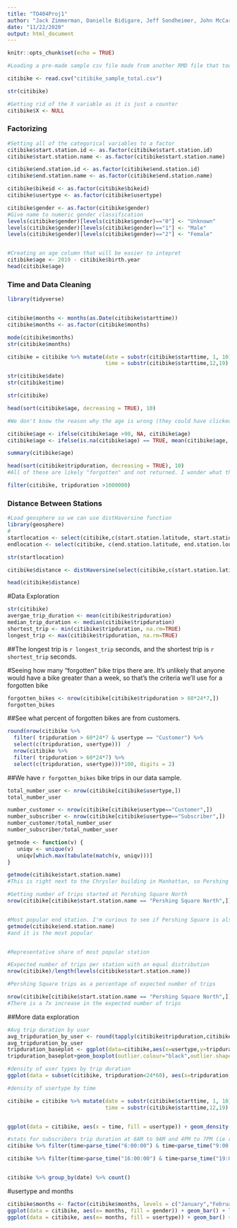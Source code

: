 ```yaml
---
title: "TO404Proj1"
author: "Jack Zimmerman, Danielle Bidigare, Jeff Sondheimer, John McCarthy, Eliza Brown"
date: "11/22/2020"
output: html_document
---
```


```r
knitr::opts_chunk$set(echo = TRUE)
```

```r
#Loading a pre-made sample csv file made from another RMD file that took a 5% sample of every data monthly dataset

citibike <- read.csv("citibike_sample_total.csv")
```

```r
str(citibike)

#Getting rid of the X variable as it is just a counter
citibike$X <- NULL


```

### Factorizing
```r
#Setting all of the categorical variables to a factor
citibike$start.station.id <- as.factor(citibike$start.station.id)
citibike$start.station.name <- as.factor(citibike$start.station.name)

citibike$end.station.id <- as.factor(citibike$end.station.id)
citibike$end.station.name <- as.factor(citibike$end.station.name)

citibike$bikeid <- as.factor(citibike$bikeid)
citibike$usertype <- as.factor(citibike$usertype)

citibike$gender <- as.factor(citibike$gender)
#Give name to numeric gender classification
levels(citibike$gender)[levels(citibike$gender)=="0"] <- "Unknown"
levels(citibike$gender)[levels(citibike$gender)=="1"] <- "Male"
levels(citibike$gender)[levels(citibike$gender)=="2"] <- "Female"


#Creating an age column that will be easier to intepret
citibike$age <- 2019 - citibike$birth.year
head(citibike$age)

```
### Time and Data Cleaning
```r
library(tidyverse)


citibike$months <- months(as.Date(citibike$starttime))
citibike$months <- as.factor(citibike$months)

mode(citibike$months)
str(citibike$months)

citibike = citibike %>% mutate(date = substr(citibike$starttime, 1, 10) %>% parse_date(),
                               time = substr(citibike$starttime,12,19) %>% parse_time())

str(citibike$date)
str(citibike$time)

str(citibike)
```
```r
head(sort(citibike$age, decreasing = TRUE), 10)

#We don't know the reason why the age is wrong (they could have clicked on 1880 instead of 1980, but we can't justify this), so I am going to set the age of anyone over 90 to the mean of the sample

citibike$age <- ifelse(citibike$age >90, NA, citibike$age)
citibike$age <- ifelse(is.na(citibike$age) == TRUE, mean(citibike$age, na.rm = TRUE), citibike$age)

summary(citibike$age)

head(sort(citibike$tripduration, decreasing = TRUE), 10)
#All of these are likely "forgotten" and not returned. I wonder what the credit card bill looked like

filter(citibike, tripduration >1000000)
```
### Distance Between Stations
```r
#Load geosphere so we can use distHaversine function
library(geosphere)
#
startlocation <- select(citibike,c(start.station.latitude, start.station.longitude))
endlocation <- select(citibike, c(end.station.latitude, end.station.longitude))

str(startlocation)

citibike$distance <- distHaversine(select(citibike,c(start.station.latitude, start.station.longitude)),select(citibike, c(end.station.latitude, end.station.longitude)))

head(citibike$distance)
```


#Data Exploration
```r
str(citibike)
avergae_trip_duration <- mean(citibike$tripduration)
median_trip_duration <- median(citibike$tripduration)
shortest_trip <- min(citibike$tripduration, na.rm=TRUE)
longest_trip <- max(citibike$tripduration, na.rm=TRUE)
```

##The longest trip is `r longest_trip` seconds, and the shortest trip is `r shortest_trip` seconds.

#Seeing how many "forgotten" bike trips there are. It's unlikely that anyone would have a bike greater than a week, so that's the criteria we'll use for a forgotten bike

```r
forgotten_bikes <- nrow(citibike[citibike$tripduration > 60*24*7,])
forgotten_bikes
```

##See what percent of forgotten bikes are from customers. 
```r
round(nrow(citibike %>%
  filter( tripduration > 60*24*7 & usertype == "Customer") %>%
  select(c(tripduration, usertype)))  / 
  nrow(citibike %>%
  filter( tripduration > 60*24*7) %>%
  select(c(tripduration, usertype)))*100, digits = 2)
```

##We have `r forgotten_bikes` bike trips in our data sample.

```r
total_number_user <- nrow(citibike[citibike$usertype,])
total_number_user

number_customer <- nrow(citibike[citibike$usertype=="Customer",])
number_subscriber <- nrow(citibike[citibike$usertype=="Subscriber",])
number_customer/total_number_user
number_subscriber/total_number_user
```

```r
getmode <- function(v) {
   uniqv <- unique(v)
   uniqv[which.max(tabulate(match(v, uniqv)))]
}

getmode(citibike$start.station.name)
#This is right next to the Chrysler building in Manhattan, so Pershing Square makes sense as the most popular start station

#Getting number of trips started at Pershing Square North
nrow(citibike[citibike$start.station.name == "Pershing Square North",])


#Most popular end station. I'm curious to see if Pershing Square is also the most popular end destination
getmode(citibike$end.station.name)
#and it is the most popular


#Representative share of most popular station

#Expected number of trips per station with an equal distribution
nrow(citibike)/length(levels(citibike$start.station.name))

#Pershing Square trips as a percentage of expected number of trips

nrow(citibike[citibike$start.station.name == "Pershing Square North",])/(nrow(citibike)/length(levels(citibike$start.station.name)))
#There is a 7x increase in the expected number of trips

```

##More data exploration
```r
#Avg trip duration by user
avg_tripduration_by_user <- round(tapply(citibike$tripduration,citibike$usertype,mean,na.rm=TRUE),2)
avg_tripduration_by_user
tripduration_baseplot <- ggplot(data=citibike,aes(x=usertype,y=tripduration))
tripduration_baseplot+geom_boxplot(outlier.colour="black",outlier.shape=16,outlier.size=2,notch=TRUE)+coord_cartesian(ylim=c(0,2500))


```
```r

#density of user types by trip duration
ggplot(data = subset(citibike, tripduration<24*60), aes(x=tripduration, fill=usertype)) + geom_density(alpha=.5)

```

```r
#density of usertype by time

citibike = citibike %>% mutate(date = substr(citibike$starttime, 1, 10) %>% parse_date(),
                               time = substr(citibike$starttime,12,19) %>% parse_time())


ggplot(data = citibike, aes(x = time, fill = usertype)) + geom_density(alpha=.5) + scale_fill_discrete("User Type")

#stats for subscribers trip duration at 6AM to 9AM and 4PM to 7PM (ie rush hour times)
citibike %>% filter(time>parse_time("6:00:00") & time<parse_time("9:00:00") & usertype == "Subscriber") %>% select(tripduration) %>% summary()

citibike %>% filter(time>parse_time("16:00:00") & time<parse_time("19:00:00") & usertype == "Subscriber") %>% select(tripduration) %>% summary()


citibike %>% group_by(date) %>% count()

```

#usertype and months 
```r
citibike$months <- factor(citibike$months, levels = c("January","February", "March","April", "May", "June", "July", "August", "September", "October", "November", "December"))
ggplot(data = citibike, aes(x= months, fill = gender)) + geom_bar() + labs(title = "Number of Trips by Month", x = "Month", y = "Number of Trips")
ggplot(data = citibike, aes(x= months, fill = usertype)) + geom_bar() + labs(title = "Number of Trips by Month", x = "Month", y = "Number of Trips")
```





